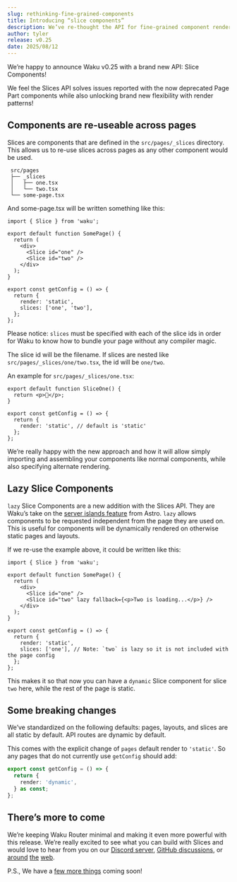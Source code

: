 ```yaml
---
slug: rethinking-fine-grained-components
title: Introducing “slice components”
description: We’ve re-thought the API for fine-grained component rendering.
author: tyler
release: v0.25
date: 2025/08/12
---
```


We’re happy to announce Waku v0.25 with a brand new API: Slice Components!

We feel the Slices API solves issues reported with the now deprecated Page Part components while also unlocking brand new flexibility with render patterns!

## Components are re-useable across pages

Slices are components that are defined in the `src/pages/_slices` directory. This allows us to re-use slices across pages as any other component would be used.

```
 src/pages
 ├── _slices
 │   ├── one.tsx
 │   └── two.tsx
 └── some-page.tsx
```

And some-page.tsx will be written something like this:

```tsx
import { Slice } from 'waku';

export default function SomePage() {
  return (
    <div>
      <Slice id="one" />
      <Slice id="two" />
    </div>
  );
}

export const getConfig = () => {
  return {
    render: 'static',
    slices: ['one', 'two'],
  };
};
```

Please notice: `slices` must be specified with each of the slice ids in order for Waku to know how to bundle your page without any compiler magic.

The slice id will be the filename. If slices are nested like `src/pages/_slices/one/two.tsx`, the id will be `one/two`.

An example for `src/pages/_slices/one.tsx`:

```tsx
export default function SliceOne() {
  return <p>🍕</p>;
}

export const getConfig = () => {
  return {
    render: 'static', // default is 'static'
  };
};
```

We’re really happy with the new approach and how it will allow simply importing and assembling your components like normal components, while also specifying alternate rendering.

## Lazy Slice Components

`lazy` Slice Components are a new addition with the Slices API. They are Waku’s take on the [server islands feature](https://astro.build/blog/astro-4120/) from Astro. `lazy` allows components to be requested independent from the page they are used on. This is useful for components will be dynamically rendered on otherwise static pages and layouts.

If we re-use the example above, it could be written like this:

```tsx
import { Slice } from 'waku';

export default function SomePage() {
  return (
    <div>
      <Slice id="one" />
      <Slice id="two" lazy fallback={<p>Two is loading...</p>} />
    </div>
  );
}

export const getConfig = () => {
  return {
    render: 'static',
    slices: ['one'], // Note: `two` is lazy so it is not included with the page config
  };
};
```

This makes it so that now you can have a `dynamic` Slice component for slice `two` here, while the rest of the page is static.

## Some breaking changes

We’ve standardized on the following defaults: pages, layouts, and slices are all static by default. API routes are dynamic by default.

This comes with the explicit change of `pages` default render to `'static'`. So any pages that do not currently use `getConfig` should add:

```ts
export const getConfig = () => {
  return {
    render: 'dynamic',
  } as const;
};
```

## There’s more to come

We’re keeping Waku Router minimal and making it even more powerful with this release. We’re really excited to see what you can build with Slices and would love to hear from you on our [Discord server](https://discord.gg/MrQdmzd), [GitHub discussions](https://github.com/wakujs/waku/discussions), or [around](https://x.com/wakujs) [the](https://bsky.app/profile/daishikato.com) [web](https://fosstodon.org/@daishi).

P.S., We have a [few more things](https://github.com/wakujs/waku/issues/24) coming soon!
